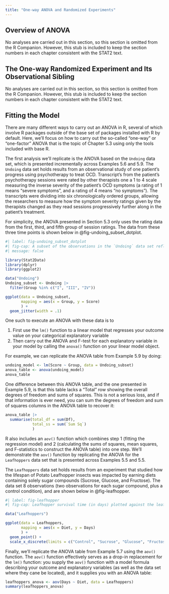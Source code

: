 ```yaml
---
title: "One-way ANOVA and Randomized Experiments"
---
```


## Overview of ANOVA
No analyses are carried out in this section, so this section is omitted from the R Companion. However, this stub is included to keep the section numbers in each chapter consistent with the STAT2 text.

## The One-way Randomized Experiment and Its Observational Sibling 
No analyses are carried out in this section, so this section is omitted from the R Companion. However, this stub is included to keep the section numbers in each chapter consistent with the STAT2 text.

## Fitting the Model

There are many different ways to carry out an ANOVA in R, several of which involve R packages outside of the base set of packages installed with R by default. Here, we'll focus on how to carry out the so-called "one-way" or "one-factor" ANOVA  that is the topic of Chapter 5.3 using only the tools included with base R. 

The first analysis we'll replicate is the ANOVA based on the `Undoing` data set, which is presented incrementally across Examples 5.6 and 5.9. The `Undoing` data set holds results from an observational study of one patient's progress using psychotherapy to treat OCD. Transcript's from the patient's psychotherapy sessions were rated by other therapists one a 1 to 4 scale measuring the inverse severity of the patient's OCD symptoms (a rating of 1 means "severe symptoms", and a rating of 4 means "no symptoms"). The transcripts were dividing into six chronologically ordered groups, allowing the researchers to measure how the symptom severity ratings given by the therapists changed as they read sessions progressively further along in the patient's treatment.

For simplicity, the ANOVA presented in Section 5.3 only uses the rating data from the first, third, and fifth group of session ratings. The data from these three time points is shown below in @fig-undoing_subset_dotplot.

```r
#| label: fig-undoing_subset_dotplot
#| fig-cap: A subset of the observations in the `Undoing` data set reflecting OCD symptom severity ratings from three different time points.
#| message: false

library(Stat2Data)
library(dplyr)
library(ggplot2)

data("Undoing")
Undoing_subset <- Undoing |>
  filter(Group %in% c("I", "III", "IV"))

ggplot(data = Undoing_subset,
       mapping = aes(x = Group, y = Score)
       ) +
  geom_jitter(width = .1)
```

One such to execute an ANOVA with these data is to 

1. First use the `lm()` function to a linear model that regresses your outcome value on your categorical explanatory variable
2. Then carry out the ANOVA and F-test for each explanatory variable in your model by calling the `anova()` function on your linear model object.

For example, we can replicate the ANOVA table from Example 5.9 by doing:

```r
undoing_model <- lm(Score ~ Group, data = Undoing_subset)
anova_table <- anova(undoing_model)
anova_table
```

One difference between this ANOVA table, and the one presented in Example 5.9, is that this table lacks a "Total" row showing the overall degrees of freedom and sums of squares. This is not a serious loss, and if that information is ever need, you can sum the degrees of freedom and sum of squares columns in the ANOVA table to recover it:

```r
anova_table |>
  summarise(total_df = sum(Df),
            total_ss = sum(`Sum Sq`)
            )
```

R also includes an `aov()` function which combines step 1 (fitting the regression model) and 2 (calculating the sums of squares, mean squares, and F-statistics to construct the ANOVA table) into one step. We'll demonstrate the `aov()` function by replicating the ANOVA for the `Leafhoppers` data set that is presented across Examples 5.5 and 5.5.

The `Leafhoppers` data set holds results from an experiment that studied how the lifespan of Potato Leafhopper insects was impacted by earning diets containing solely sugar compounds (Sucrose, Glucose, and Fructose). The data set 8 observations (two observations for each sugar compound, plus a control condition), and are shown below in @fig-leafhopper.

```r
#| label: fig-leafhopper
#| fig-cap: Leafhopper survival time (in days) plotted against the leafhopper's diet

data("Leafhoppers")

ggplot(data = Leafhoppers,
       mapping = aes(x = Diet, y = Days)
       ) +
  geom_point() +
  scale_x_discrete(limits = c("Control", "Sucrose", "Glucose", "Fructose"))
```

Finally, we'll replicate the ANOVA table from Example 5.7 using the `aov()` function. The `aov()` function effectively serves as a drop-in replacement for the `lm()` function: you supply the `aov()` function with a model formula describing your outcome and explanatory variables (as well as the data set where they cane be located), and it supplies you with an ANOVA table:

```r
leafhoppers_anova <- aov(Days ~ Diet, data = Leafhoppers)
summary(leafhoppers_anova)
```

